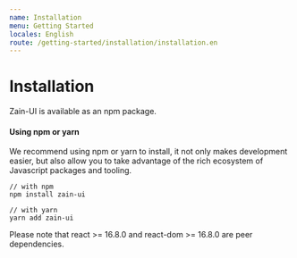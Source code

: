 ```yaml
---
name: Installation
menu: Getting Started
locales: English
route: /getting-started/installation/installation.en
---
```


# Installation

Zain-UI is available as an npm package.

#### Using npm or yarn

We recommend using npm or yarn to install, it not only makes development easier, but also allow you to take advantage of the rich ecosystem of Javascript packages and tooling.

```tsx
// with npm
npm install zain-ui

// with yarn
yarn add zain-ui
```

Please note that react >= 16.8.0 and react-dom >= 16.8.0 are peer dependencies.
